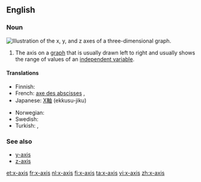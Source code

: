 ==English==

===Noun===
[[Image:Coord planes color.svg|thumb|right|Illustration of the ''x'', ''y'', and ''z'' axes of a three-dimensional graph.]]
{{en-noun|x-axes}}

# {{algebraic geometry}} The axis on a [[graph]] that is usually drawn left to right and usually shows the range of values of an [[independent variable]].

====Translations====
{{trans-top|axis drawn from left to right}}
* Finnish: {{t|fi|x-akseli}}
* French: [[axe des abscisses]] {{m}}, {{t|fr|axe des x|m}}
* Japanese: [[X軸]] (ekkusu-jiku)
{{trans-mid}}
* Norwegian: {{t|no|x-akse|m}}
* Swedish: {{t+|sv|x-axel|c}}
* Turkish: {{t|tr|x ekseni}}, {{t|tr|x-ekseni}}
{{trans-bottom}}

===See also===
* [[y-axis]]
* [[z-axis]]

[[et:x-axis]]
[[fr:x-axis]]
[[nl:x-axis]]
[[fi:x-axis]]
[[ta:x-axis]]
[[vi:x-axis]]
[[zh:x-axis]]